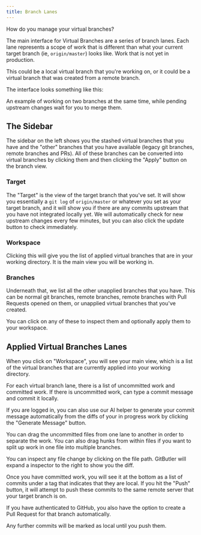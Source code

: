 ```yaml
---
title: Branch Lanes
---
```



How do you manage your virtual branches?

The main interface for Virtual Branches are a series of branch lanes. Each lane represents a scope of work that is different than what your current target branch (ie, `origin/master`) looks like. Work that is not yet in production.

This could be a local virtual branch that you're working on, or it could be a virtual branch that was created from a remote branch.

The interface looks something like this:

<ImageSection
  alt="Virtual Branches Example"
  src="/img/docs/branch-lanes-01.webp"
  subtitle="An example of working on two branches at the same time, while pending upstream changes wait for you to merge them."
/>

An example of working on two branches at the same time, while pending upstream changes wait for you to merge them.

## The Sidebar

The sidebar on the left shows you the stashed virtual branches that you have and the "other" branches that you have available (legacy git branches, remote branches and PRs). All of these branches can be converted into virtual branches by clicking them and then clicking the "Apply" button on the branch view.

### Target

The "Target" is the view of the target branch that you've set. It will show you essentially a `git log` of `origin/master` or whatever you set as your target branch, and it will show you if there are any commits upstream that you have not integrated locally yet. We will automatically check for new upstream changes every few minutes, but you can also click the update button to check immediately.

<ImageSection
  alt="Virtual Branches Example"
  src="/img/docs/merge-upstream.png"
  subtitle="A screenshot showcasing the Target view."
/>

### Workspace

Clicking this will give you the list of applied virtual branches that are in your working directory. It is the main view you will be working in.

### Branches

Underneath that, we list all the other unapplied branches that you have. This can be normal git branches, remote branches, remote branches with Pull Requests opened on them, or unapplied virtual branches that you've created.

You can click on any of these to inspect them and optionally apply them to your workspace.

## Applied Virtual Branches Lanes

When you click on "Workspace", you will see your main view, which is a list of the virtual branches that are currently applied into your working directory.

For each virtual branch lane, there is a list of uncommitted work and committed work. If there is uncommitted work, can type a commit message and commit it locally.

If you are logged in, you can also use our AI helper to generate your commit message automatically from the diffs of your in progress work by clicking the "Generate Message" button.

You can drag the uncommitted files from one lane to another in order to separate the work. You can also drag hunks from within files if you want to split up work in one file into multiple branches.

You can inspect any file change by clicking on the file path. GitButler will expand a inspector to the right to show you the diff.


<ImageSection
  alt="Virtual Branches Example"
  src="/img/docs/branch-lanes-03.webp"
  subtitle="Inspecting our file change"
/>

Once you have committed work, you will see it at the bottom as a list of commits under a tag that indicates that they are local. If you hit the "Push" button, it will attempt to push these commits to the same remote server that your target branch is on.

If you have authenticated to GitHub, you also have the option to create a Pull Request for that branch automatically.

Any further commits will be marked as local until you push them.
